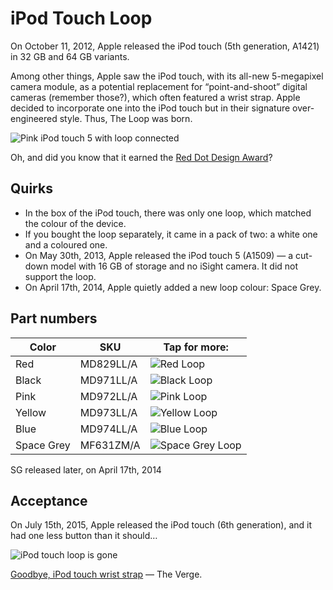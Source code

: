 

# iPod Touch Loop

On October 11, 2012, Apple released the iPod touch (5th generation, A1421) in 32 GB and 64 GB variants.

Among other things, Apple saw the iPod touch, with its all-new 5-megapixel camera module, as a potential replacement for “point-and-shoot” digital cameras (remember those?), which often featured a wrist strap. Apple decided to incorporate one into the iPod touch but in their signature over-engineered style. Thus, The Loop was born.

<img src="/assets/2012_loop.webp" alt="Pink iPod touch 5 with loop connected"></img>

Oh, and did you know that it earned the [Red Dot Design Award](https://www.red-dot.org/project/ipod-touch-loop-7740)?

## Quirks

- In the box of the iPod touch, there was only one loop, which matched the colour of the device.
- If you bought the loop separately, it came in a pack of two: a white one and a coloured one.
- On May 30th, 2013, Apple released the iPod touch 5 (A1509) — a cut-down model with 16 GB of storage and no iSight camera. It did not support the loop.
- On April 17th, 2014, Apple quietly added a new loop colour: Space Grey.

## Part numbers

| Color | SKU | Tap for more: |
| --- | --- | --- |
| Red | MD829<wbr/>LL/A | <Link href="/ancient/ipod-touch/MD829"><img src="https://cloudfront.everycase.org/everypreview/MD829_AV2.webp" alt="Red Loop"/></Link> |
| Black | MD971<wbr/>LL/A | <Link href="/ancient/ipod-touch/MD971"><img src="https://cloudfront.everycase.org/everypreview/MD971_AV2.webp" alt="Black Loop"/></Link> |
| Pink | MD972<wbr/>LL/A | <Link href="/ancient/ipod-touch/MD972"><img src="https://cloudfront.everycase.org/everypreview/MD972_AV2.webp" alt="Pink Loop"/></Link> |
| Yellow | MD973<wbr/>LL/A | <Link href="/ancient/ipod-touch/MD973"><img src="https://cloudfront.everycase.org/everypreview/MD973_AV2.webp" alt="Yellow Loop"/></Link> |
| Blue | MD974<wbr/>LL/A | <Link href="/ancient/ipod-touch/MD974"><img src="https://cloudfront.everycase.org/everypreview/MD974_AV2.webp" alt="Blue Loop"/></Link> |
| Space Grey | MF631<wbr/>ZM/A | <Link href="/ancient/ipod-touch/MF631"><img src="https://cloudfront.everycase.org/everypreview/MF631_AV2.webp" alt="Space Grey Loop"/></Link> |

SG released later, on April 17th, 2014

## Acceptance

On July 15th, 2015, Apple released the iPod touch (6th generation), and it had one less button than it should…

<img src="/assets/2012_ipod.webp" alt="iPod touch loop is gone"></img>

[Goodbye, iPod touch wrist strap](https://www.theverge.com/2015/7/15/8970423/ipod-touch-loop-design-over) — The Verge.

